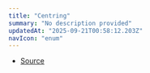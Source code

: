 ```yaml
---
title: "Centring"
summary: "No description provided"
updatedAt: "2025-09-21T00:58:12.203Z"
navIcon: "enum"
---
```



<Table data={{ headers: [{"content":"Member","key":"member","sortable":true},{"content":"Type","key":"type","sortable":true}], rows: [["Center","'center'"],["CenterBottom","'center\\-bottom'"],["CenterTop","'center\\-top'"],["End","'end'"],["EndBottom","'end\\-bottom'"],["EndTop","'end\\-top'"],["None","'none'"],["Start","'start'"],["StartBottom","'start\\-bottom'"],["StartTop","'start\\-top'"]] }} />


- [Source](https://github.com/NMMTY/LazyCanvas/blob/1d5786684b8ca8d543a4533b2b64f8d093b1e426/packages/lazycanvas/src/types/enum.ts#L93)